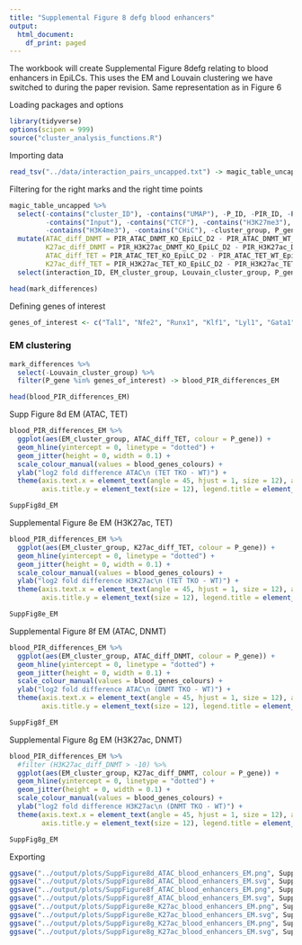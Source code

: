 ```yaml
---
title: "Supplemental Figure 8 defg blood enhancers"
output:
  html_document:
    df_print: paged
---
```


The workbook will create Supplemental Figure 8defg relating to blood enhancers in EpiLCs. This uses the EM and Louvain clustering we have switched to during the paper revision.
Same representation as in Figure 6


Loading packages and options

```r
library(tidyverse)
options(scipen = 999)
source("cluster_analysis_functions.R")
```


Importing data

```r
read_tsv("../data/interaction_pairs_uncapped.txt") -> magic_table_uncapped
```

Filtering for the right marks and the right time points

```r
magic_table_uncapped %>% 
  select(-contains("cluster_ID"), -contains("UMAP"), -P_ID, -PIR_ID, -PIR_gene, -contains("_ES_"), - contains("_hmC_"), -contains("mC"),
         -contains("Input"), -contains("CTCF"), -contains("H3K27me3"), -contains("H3K4me1"), -contains("RNA"), -contains("P_"),
         -contains("H3K4me3"), -contains("CHiC"), -cluster_group, P_gene) %>% 
  mutate(ATAC_diff_DNMT = PIR_ATAC_DNMT_KO_EpiLC_D2 - PIR_ATAC_DNMT_WT_EpiLC_D2,
         K27ac_diff_DNMT = PIR_H3K27ac_DNMT_KO_EpiLC_D2 - PIR_H3K27ac_DNMT_WT_EpiLC_D2,
         ATAC_diff_TET = PIR_ATAC_TET_KO_EpiLC_D2 - PIR_ATAC_TET_WT_EpiLC_D2,
         K27ac_diff_TET = PIR_H3K27ac_TET_KO_EpiLC_D2 - PIR_H3K27ac_TET_WT_EpiLC_D2) %>% 
  select(interaction_ID, EM_cluster_group, Louvain_cluster_group, P_gene, contains("diff")) -> mark_differences

head(mark_differences)
```

Defining genes of interest

```r
genes_of_interest <- c("Tal1", "Nfe2", "Runx1", "Klf1", "Lyl1", "Gata1")
```


### EM clustering

```r
mark_differences %>% 
  select(-Louvain_cluster_group) %>% 
  filter(P_gene %in% genes_of_interest) -> blood_PIR_differences_EM

head(blood_PIR_differences_EM)
```

Supp Figure 8d EM (ATAC, TET)

```r
blood_PIR_differences_EM %>% 
  ggplot(aes(EM_cluster_group, ATAC_diff_TET, colour = P_gene)) +
  geom_hline(yintercept = 0, linetype = "dotted") +
  geom_jitter(height = 0, width = 0.1) +
  scale_colour_manual(values = blood_genes_colours) +
  ylab("log2 fold difference ATAC\n (TET TKO - WT)") +
  theme(axis.text.x = element_text(angle = 45, hjust = 1, size = 12), axis.title.x = element_blank(), 
        axis.title.y = element_text(size = 12), legend.title = element_blank()) -> SuppFig8d_EM

SuppFig8d_EM
```

Supplemental Figure 8e EM (H3K27ac, TET)

```r
blood_PIR_differences_EM %>% 
  ggplot(aes(EM_cluster_group, K27ac_diff_TET, colour = P_gene)) +
  geom_hline(yintercept = 0, linetype = "dotted") +
  geom_jitter(height = 0, width = 0.1) +
  scale_colour_manual(values = blood_genes_colours) +
  ylab("log2 fold difference H3K27ac\n (TET TKO - WT)") +
  theme(axis.text.x = element_text(angle = 45, hjust = 1, size = 12), axis.title.x = element_blank(), 
        axis.title.y = element_text(size = 12), legend.title = element_blank()) -> SuppFig8e_EM

SuppFig8e_EM
```
Supplemental Figure 8f EM (ATAC, DNMT)

```r
blood_PIR_differences_EM %>% 
  ggplot(aes(EM_cluster_group, ATAC_diff_DNMT, colour = P_gene)) +
  geom_hline(yintercept = 0, linetype = "dotted") +
  geom_jitter(height = 0, width = 0.1) +
  scale_colour_manual(values = blood_genes_colours) +
  ylab("log2 fold difference ATAC\n (DNMT TKO - WT)") +
  theme(axis.text.x = element_text(angle = 45, hjust = 1, size = 12), axis.title.x = element_blank(), 
        axis.title.y = element_text(size = 12), legend.title = element_blank()) -> SuppFig8f_EM

SuppFig8f_EM
```

Supplemental Figure 8g EM (H3K27ac, DNMT)

```r
blood_PIR_differences_EM %>% 
  #filter (H3K27ac_diff_DNMT > -10) %>% 
  ggplot(aes(EM_cluster_group, K27ac_diff_DNMT, colour = P_gene)) +
  geom_hline(yintercept = 0, linetype = "dotted") +
  geom_jitter(height = 0, width = 0.1) +
  scale_colour_manual(values = blood_genes_colours) +
  ylab("log2 fold difference H3K27ac\n (DNMT TKO - WT)") +
  theme(axis.text.x = element_text(angle = 45, hjust = 1, size = 12), axis.title.x = element_blank(), 
        axis.title.y = element_text(size = 12), legend.title = element_blank()) -> SuppFig8g_EM

SuppFig8g_EM
```
Exporting

```r
ggsave("../output/plots/SuppFigure8d_ATAC_blood_enhancers_EM.png", SuppFig8d_EM, width = 5, height = 5, units = "in")
ggsave("../output/plots/SuppFigure8d_ATAC_blood_enhancers_EM.svg", SuppFig8d_EM, width = 5, height = 5, units = "in")
ggsave("../output/plots/SuppFigure8f_ATAC_blood_enhancers_EM.png", SuppFig8f_EM, width = 5, height = 5, units = "in")
ggsave("../output/plots/SuppFigure8f_ATAC_blood_enhancers_EM.svg", SuppFig8f_EM, width = 5, height = 5, units = "in")
ggsave("../output/plots/SuppFigure8e_K27ac_blood_enhancers_EM.png", SuppFig8e_EM, width = 5, height = 5, units = "in")
ggsave("../output/plots/SuppFigure8e_K27ac_blood_enhancers_EM.svg", SuppFig8e_EM, width = 5, height = 5, units = "in")
ggsave("../output/plots/SuppFigure8g_K27ac_blood_enhancers_EM.png", SuppFig8g_EM, width = 5, height = 5, units = "in")
ggsave("../output/plots/SuppFigure8g_K27ac_blood_enhancers_EM.svg", SuppFig8g_EM, width = 5, height = 5, units = "in")
```



